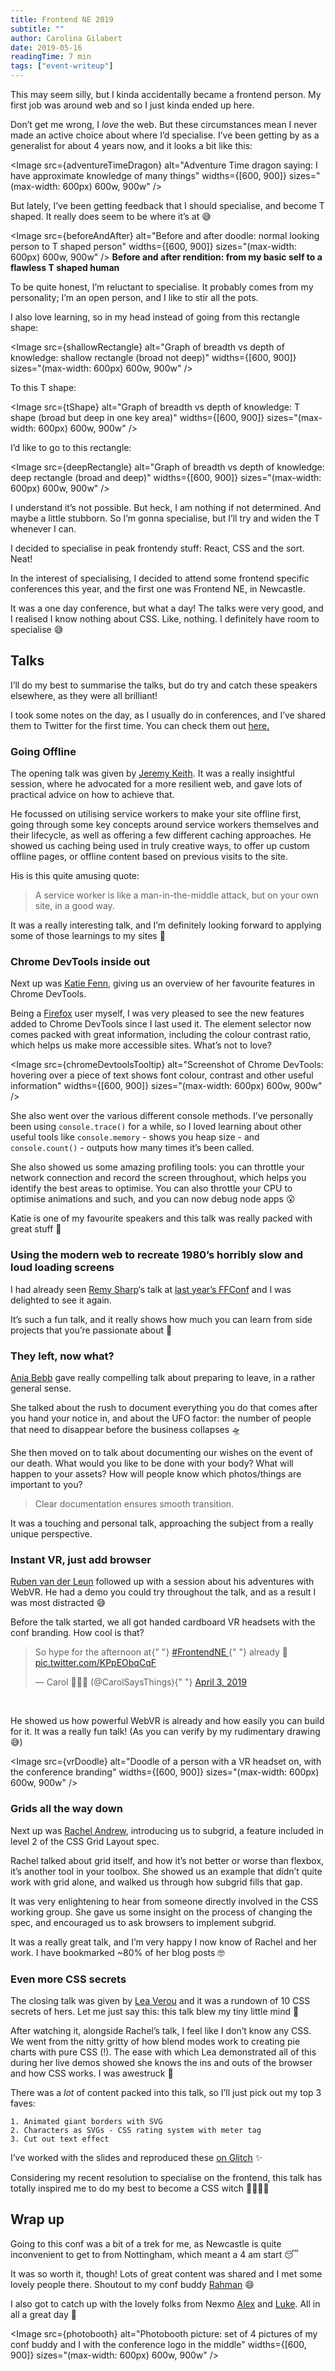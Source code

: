 ```yaml
---
title: Frontend NE 2019
subtitle: ""
author: Carolina Gilabert
date: 2019-05-16
readingTime: 7 min
tags: ["event-writeup"]
---
```



This may seem silly, but I kinda accidentally became a frontend person. My first job was around web and so I just kinda ended up here.

Don’t get me wrong, I _love_ the web. But these circumstances mean I never made an active choice about where I’d specialise. I’ve been getting by as a generalist for about 4 years now, and it looks a bit like this:

<Image
  src={adventureTimeDragon}
  alt="Adventure Time dragon saying: I have approximate knowledge of many things"
  widths={[600, 900]}
  sizes="(max-width: 600px) 600w, 900w"
/>

But lately, I’ve been getting feedback that I should specialise, and become T shaped. It really does seem to be where it’s at 😅

<Image
  src={beforeAndAfter}
  alt="Before and after doodle: normal looking person to T shaped person"
  widths={[600, 900]}
  sizes="(max-width: 600px) 600w, 900w"
/>
**Before and after rendition: from my basic self to a flawless T shaped human**

To be quite honest, I’m reluctant to specialise. It probably comes from my personality; I’m an open person, and I like to stir all the pots.

I also love learning, so in my head instead of going from this rectangle shape:

<Image
  src={shallowRectangle}
  alt="Graph of breadth vs depth of knowledge: shallow rectangle (broad not deep)"
  widths={[600, 900]}
  sizes="(max-width: 600px) 600w, 900w"
/>

To this T shape:

<Image
  src={tShape}
  alt="Graph of breadth vs depth of knowledge: T shape (broad but deep in one key area)"
  widths={[600, 900]}
  sizes="(max-width: 600px) 600w, 900w"
/>

I’d like to go to this rectangle:

<Image
  src={deepRectangle}
  alt="Graph of breadth vs depth of knowledge: deep rectangle (broad and deep)"
  widths={[600, 900]}
  sizes="(max-width: 600px) 600w, 900w"
/>

I understand it’s not possible. But heck, I am nothing if not determined. And maybe a little stubborn. So I’m gonna specialise, but I’ll try and widen the T whenever I can.

I decided to specialise in peak frontendy stuff: React, CSS and the sort. Neat!

In the interest of specialising, I decided to attend some frontend specific conferences this year, and the first one was Frontend NE, in Newcastle.

It was a one day conference, but what a day! The talks were very good, and I realised I know nothing about CSS. Like, nothing. I definitely have room to specialise 😅

## Talks

I’ll do my best to summarise the talks, but do try and catch these speakers elsewhere, as they were all brilliant!

I took some notes on the day, as I usually do in conferences, and I’ve shared them to Twitter for the first time. You can check them out [here.](https://twitter.com/CarolSaysThings/status/1113389544945127424)

### Going Offline

The opening talk was given by [Jeremy Keith](https://twitter.com/adactio). It was a really insightful session, where he advocated for a more resilient web, and gave lots of practical advice on how to achieve that.

He focussed on utilising service workers to make your site offline first, going through some key concepts around service workers themselves and their lifecycle, as well as offering a few different caching approaches. He showed us caching being used in truly creative ways, to offer up custom offline pages, or offline content based on previous visits to the site.

His is this quite amusing quote:

> A service worker is like a man-in-the-middle attack, but on your own site, in a good way.

It was a really interesting talk, and I’m definitely looking forward to applying some of those learnings to my sites 🙂

### Chrome DevTools inside out

Next up was [Katie Fenn](https://twitter.com/katie_fenn), giving us an overview of her favourite features in Chrome DevTools.

Being a [Firefox](https://mobile.twitter.com/FirefoxNightly) user myself, I was very pleased to see the new features added to Chrome DevTools since I last used it. The element selector now comes packed with great information, including the colour contrast ratio, which helps us make more accessible sites. What’s not to love?

<Image
  src={chromeDevtoolsTooltip}
  alt="Screenshot of Chrome DevTools: hovering over a piece of text shows font colour, contrast and other useful information"
  widths={[600, 900]}
  sizes="(max-width: 600px) 600w, 900w"
/>

She also went over the various different console methods. I’ve personally been using `console.trace()` for a while, so I loved learning about other useful tools like `console.memory` - shows you heap size - and `console.count()` - outputs how many times it’s been called.

She also showed us some amazing profiling tools: you can throttle your network connection and record the screen throughout, which helps you identify the best areas to optimise. You can also throttle your CPU to optimise animations and such, and you can now debug node apps 😮

Katie is one of my favourite speakers and this talk was really packed with great stuff 🙂

### Using the modern web to recreate 1980’s horribly slow and loud loading screens

I had already seen [Remy Sharp](https://twitter.com/rem)‘s talk at [last year’s FFConf](https://carol.gg/blog/ffconf-2018) and I was delighted to see it again.

It’s such a fun talk, and it really shows how much you can learn from side projects that you’re passionate about 🙂

### They left, now what?

[Ania Bebb](https://twitter.com/AniaMakes) gave really compelling talk about preparing to leave, in a rather general sense.

She talked about the rush to document everything you do that comes after you hand your notice in, and about the UFO factor: the number of people that need to disappear before the business collapses 🛸

She then moved on to talk about documenting our wishes on the event of our death. What would you like to be done with your body? What will happen to your assets? How will people know which photos/things are important to you?

> Clear documentation ensures smooth transition.

It was a touching and personal talk, approaching the subject from a really unique perspective.

### Instant VR, just add browser

[Ruben van der Leun](https://twitter.com/rvdleun) followed up with a session about his adventures with WebVR. He had a demo you could try throughout the talk, and as a result I was most distracted 😅

Before the talk started, we all got handed cardboard VR headsets with the conf branding. How cool is that?

<blockquote class="twitter-tweet" data-lang="en">
  <p lang="en" dir="ltr">
    So hype for the afternoon at{" "}
    <a href="https://twitter.com/hashtag/FrontendNE?src=hash&amp;ref_src=twsrc%5Etfw">
      #FrontendNE
    </a>{" "}
    already 🥳 <a href="https://t.co/KPpEObqCqF">pic.twitter.com/KPpEObqCqF</a>
  </p>
  &mdash; Carol 💁‍♀️✨ (@CarolSaysThings){" "}
  <a href="https://twitter.com/CarolSaysThings/status/1113421239257792513?ref_src=twsrc%5Etfw">
    April 3, 2019
  </a>
</blockquote>
<br />

He showed us how powerful WebVR is already and how easily you can build for it. It was a really fun talk! (As you can verify by my rudimentary drawing 😅)

<Image
  src={vrDoodle}
  alt="Doodle of a person with a VR headset on, with the conference branding"
  widths={[600, 900]}
  sizes="(max-width: 600px) 600w, 900w"
/>

### Grids all the way down

Next up was [Rachel Andrew](https://twitter.com/rachelandrew), introducing us to subgrid, a feature included in level 2 of the CSS Grid Layout spec.

Rachel talked about grid itself, and how it’s not better or worse than flexbox, it’s another tool in your toolbox. She showed us an example that didn’t quite work with grid alone, and walked us through how subgrid fills that gap.

It was very enlightening to hear from someone directly involved in the CSS working group. She gave us some insight on the process of changing the spec, and encouraged us to ask browsers to implement subgrid.

It was a really great talk, and I’m very happy I now know of Rachel and her work. I have bookmarked ~80% of her blog posts 🤓

### Even more CSS secrets

The closing talk was given by [Lea Verou](https://twitter.com/LeaVerou) and it was a rundown of 10 CSS secrets of hers. Let me just say this: this talk blew my tiny little mind 🤯

After watching it, alongside Rachel’s talk, I feel like I don’t know any CSS. We went from the nitty gritty of how blend modes work to creating pie charts with pure CSS (!). The ease with which Lea demonstrated all of this during her live demos showed she knows the ins and outs of the browser and how CSS works. I was awestruck 🤩

There was a _lot_ of content packed into this talk, so I’ll just pick out my top 3 faves:

    1. Animated giant borders with SVG
    2. Characters as SVGs - CSS rating system with meter tag
    3. Cut out text effect

I’ve worked with the slides and reproduced these [on Glitch](https://glitch.com/~css-secrets-examples) ✨

Considering my recent resolution to specialise on the frontend, this talk has totally inspired me to do my best to become a CSS witch 🧙‍♀️🔮✨

## Wrap up

Going to this conf was a bit of a trek for me, as Newcastle is quite inconvenient to get to from Nottingham, which meant a 4 am start 😴

It was so worth it, though! Lots of great content was shared and I met some lovely people there. Shoutout to my conf buddy [Rahman](https://twitter.com/rahman_younus) 😄

I also got to catch up with the lovely folks from Nexmo [Alex](https://twitter.com/lakatos88?) and [Luke](https://twitter.com/lukeocodes?lang=en-gb). All in all a great day 💛

<Image
  src={photobooth}
  alt="Photobooth picture: set of 4 pictures of my conf buddy and I with the conference logo in the middle"
  widths={[600, 900]}
  sizes="(max-width: 600px) 600w, 900w"
/>
